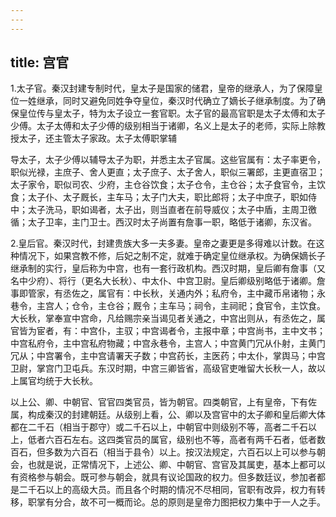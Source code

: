 ```yaml
---
---
---
```

title: 宫官
---



1.太子官。秦汉封建专制时代，皇太子是国家的储君，皇帝的继承人，为了保障皇位一姓继承，同时又避免同姓争夺皇位，秦汉时代确立了嫡长子继承制度。为了确保皇位传与皇太子，特为太子设立一套官职。太子官的最高官职是太子太傅和太子少傅。太子太傅和太子少傅的级别相当于诸卿，名义上是太子的老师，实际上除教授太子，还主管太子家政。太子太傅职掌辅

导太子，太子少傅以辅导太子为职，并悉主太子官属。这些官属有：太子率更令，职似光禄，主庶子、舍人更直；太子庶子、太子舍人，职似三署郎，主更直宿卫；太子家令，职似司农、少府，主仓谷饮食；太子仓令，主仓谷；太子食官令，主饮食；太子仆、太子厩长，主车马；太子门大夫，职比郎将；太子中庶子，职如侍中；太子洗马，职如谒者，太子出，则当直者在前导威仪；太子中盾，主周卫徼循；太子卫率，主门卫士。西汉时太子尚置有詹事一职，略低于诸卿，东汉省。

2.皇后官。秦汉时代，封建贵族大多一夫多妻。皇帝之妻更是多得难以计数。在这种情况下，如果宫教不修，后妃之制不定，就难于确定皇位继承权。为确保嫡长子继承制的实行，皇后称为中宫，也有一套行政机构。西汉时期，皇后卿有詹事（又名中少府）、将行（更名大长秋）、中太仆、中宫卫尉。皇后卿级别略低于诸卿。詹事即管家，有丞佐之，属官有：中长秋，关通内外；私府令，主中藏币帛诸物；永巷令，主宫人；仓令，主仓谷；厩令；主车马；祠令，主祠祀；食官令，主饮食。大长秋，掌奉宣中宫命，凡给赐宗亲当谒见者关通之，中宫出则从，有丞佐之，属官皆为宦者，有：中宫仆，主驭；中宫谒者令，主报中章；中宫尚书，主中文书；中宫私府令，主中宫私府物藏；中宫永巷令，主宫人；中宫黄门冗从仆射，主黄门冗从；中宫署令，主中宫请署天子数；中宫药长，主医药；中太仆，掌舆马；中宫卫尉，掌宫门卫屯兵。东汉时期，中宫三卿皆省，高级官吏唯留大长秋一人，故以上属官均统于大长秋。

以上公、卿、中朝官、官官四类官员，皆为朝官。四类朝官，上有皇帝，下有佐属，构成秦汉的封建朝廷。从级别上看，公、卿以及宫官中的太子卿和皇后卿大体都在二千石（相当于郡守）或二千石以上，中朝官中则级别不等，高者二千石以上，低者六百石左右。这四类官员的属官，级别也不等，高者有两千石者，低者数百石，但多数为六百石（相当于县令）以上。按汉法规定，六百石以上可以参与朝会，也就是说，正常情况下，上述公、卿、中朝官、宫官及其属吏，基本上都可以有资格参与朝会。既可参与朝会，就具有议论国政的权力。但多数廷议，参加者都是二千石以上的高级大员。而且各个时期的情况不尽相同，官职有改异，权力有转移，职掌有分合，故不可一概而论。总的原则是皇帝力图把权力集中于一人之手。